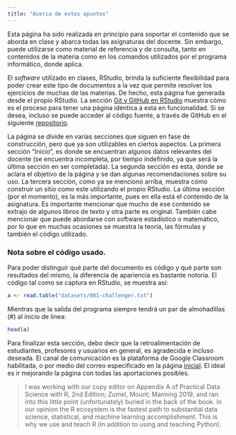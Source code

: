 ```yaml
---
title: "Acerca de estos apuntes"
---
```


Esta página ha sido realizada en principio para soportar el contenido que se aborda en clase y abarca todas las asignaturas del docente. Sin embargo, puede utilizarse como material de referencia y de consulta, tanto en contenidos de la materia como en los comandos utilizados por el programa informático, donde aplica. 

El _software_ utilizado en clases, RStudio, brinda la suficiente flexibilidad para poder crear este tipo de documentos a la vez que permite resolver los ejercicios de muchas de las materias. De hecho, esta página fue generada desde el propio RStudio. La sección [Git y GitHub en RStudio](GitHub-en-RStudio.html) muestra cómo es el proceso para tener una página idéntica a esta en funcionalidad. Si se desea, incluso se puede acceder al código fuente, a través de GitHub en el siguiente [repositorio](https://github.com/LuisEMendoza/PyE-UVM).

La página se divide en varias secciones que siguen en fase de construcción, pero que ya son utilizables en ciertos aspectos. La primera sección "Inicio", es donde se encuentran algunos datos relevantes del docente (se encuentra incompleta, por tiempo indefinido, ya que será la última sección en ser completada). La segunda sección es esta, donde se aclara el objetivo de la página y se dan algunas recomendaciones sobre su uso. La tercera sección, como ya se mencionó arriba, muestra cómo construir un sitio como este utilizando el propio RStudio. La última sección (por el momento), es la más importante, pues en ella está el contenido de la asignatura. Es importante mencionar que mucho de ese contenido se extrajo de algunos libros de texto y otra parte es original. También cabe mencionar que puede abordarse con software estadístico o matemático, por lo que en muchas ocasiones se muestra la teoría, las fórmulas y también el código utilizado. 

### Nota sobre el código usado.
Para poder distinguir qué parte del documento es código y qué parte son resultados del mismo, la diferencia de apariencia es bastante notoria. El código tal como se captura en RStudio, se muestra así:

```r
a <- read.table("datasets/001-challenger.txt")
```

Mientras que la salida del programa siempre tendrá un par de almohadillas (#) al inicio de línea:

```r
head(a)
```

Para finalizar esta sección, debo decir que la retroalimentación de estudiantes, profesores y usuarios en general, es agradecida e incluso deseada. El canal de comunicación es la plataforma de Google Classroom habilitada, o por medio del correo especificado en la página [inicial](index.html). El ideal es ir mejorando la página con todas las aportaciones posibles.

>I was working with our copy editor on Appendix A of Practical Data Science with R, 2nd Edition; Zumel, Mount; Manning 2019, and ran into this little point (unfortunately) buried in the back of the book.
In our opinion the R ecosystem is the fastest path to substantial data science, statistical, and machine learning accomplishment.
This is why we use and teach R (in addition to using and teaching Python).